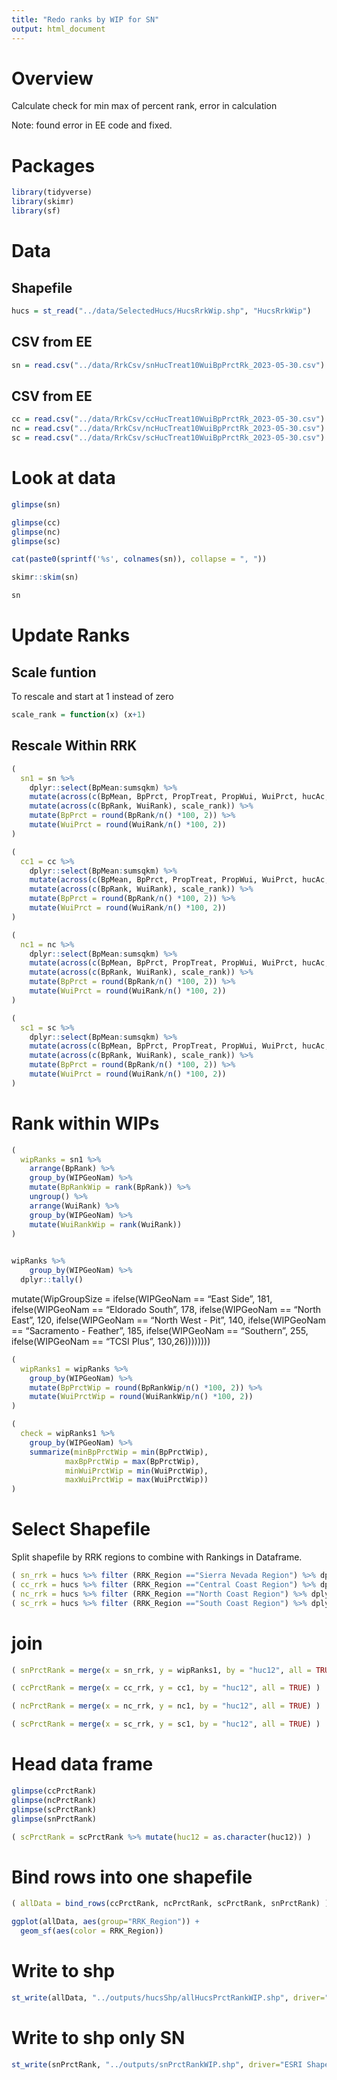```yaml
---
title: "Redo ranks by WIP for SN"
output: html_document
---
```


# Overview
Calculate check for min max of percent rank, error in calculation

Note: found error in EE code and fixed.


# Packages
```r
library(tidyverse)
library(skimr)
library(sf)
```

# Data

## Shapefile
```r
hucs = st_read("../data/SelectedHucs/HucsRrkWip.shp", "HucsRrkWip")
```

## CSV from EE
```r
sn = read.csv("../data/RrkCsv/snHucTreat10WuiBpPrctRk_2023-05-30.csv")
```

## CSV from EE
```r
cc = read.csv("../data/RrkCsv/ccHucTreat10WuiBpPrctRk_2023-05-30.csv")
nc = read.csv("../data/RrkCsv/ncHucTreat10WuiBpPrctRk_2023-05-30.csv")
sc = read.csv("../data/RrkCsv/scHucTreat10WuiBpPrctRk_2023-05-30.csv")
```

# Look at data
```r
glimpse(sn)
```

```r
glimpse(cc)
glimpse(nc)
glimpse(sc)
```
```r
cat(paste0(sprintf('%s', colnames(sn)), collapse = ", "))

```

```r
skimr::skim(sn)
```

```r
sn
```
# Update Ranks

## Scale funtion
To rescale and start at 1 instead of zero
```r
scale_rank = function(x) (x+1)
```

## Rescale Within RRK
```r
(
  sn1 = sn %>% 
    dplyr::select(BpMean:sumsqkm) %>%
    mutate(across(c(BpMean, BpPrct, PropTreat, PropWui, WuiPrct, hucAc, hucHa, hucSqm, sum, sumsqkm), round, 3)) %>%
    mutate(across(c(BpRank, WuiRank), scale_rank)) %>%
    mutate(BpPrct = round(BpRank/n() *100, 2)) %>%
    mutate(WuiPrct = round(WuiRank/n() *100, 2))
)
```

```r
(
  cc1 = cc %>% 
    dplyr::select(BpMean:sumsqkm) %>%
    mutate(across(c(BpMean, BpPrct, PropTreat, PropWui, WuiPrct, hucAc, hucHa, hucSqm, sum, sumsqkm), round, 3)) %>%
    mutate(across(c(BpRank, WuiRank), scale_rank)) %>%
    mutate(BpPrct = round(BpRank/n() *100, 2)) %>%
    mutate(WuiPrct = round(WuiRank/n() *100, 2))
)
```


```r
(
  nc1 = nc %>% 
    dplyr::select(BpMean:sumsqkm) %>%
    mutate(across(c(BpMean, BpPrct, PropTreat, PropWui, WuiPrct, hucAc, hucHa, hucSqm, sum, sumsqkm), round, 3)) %>%
    mutate(across(c(BpRank, WuiRank), scale_rank)) %>%
    mutate(BpPrct = round(BpRank/n() *100, 2)) %>%
    mutate(WuiPrct = round(WuiRank/n() *100, 2))
)
```

```r
(
  sc1 = sc %>% 
    dplyr::select(BpMean:sumsqkm) %>%
    mutate(across(c(BpMean, BpPrct, PropTreat, PropWui, WuiPrct, hucAc, hucHa, hucSqm, sum, sumsqkm), round, 3)) %>%
    mutate(across(c(BpRank, WuiRank), scale_rank)) %>%
    mutate(BpPrct = round(BpRank/n() *100, 2)) %>%
    mutate(WuiPrct = round(WuiRank/n() *100, 2))
)
```

# Rank within WIPs
```r
( 
  wipRanks = sn1 %>% 
    arrange(BpRank) %>%
    group_by(WIPGeoNam) %>%
    mutate(BpRankWip = rank(BpRank)) %>%
    ungroup() %>%
    arrange(WuiRank) %>%
    group_by(WIPGeoNam) %>%
    mutate(WuiRankWip = rank(WuiRank))
)
  
```
```r
wipRanks %>%
    group_by(WIPGeoNam) %>%
  dplyr::tally()
```
mutate(WipGroupSize = ifelse(WIPGeoNam == "East Side", 181,
                          ifelse(WIPGeoNam == "Eldorado South", 178,
                          ifelse(WIPGeoNam == "North East", 120,
                          ifelse(WIPGeoNam == "North West - Pit", 140,
                          ifelse(WIPGeoNam == "Sacramento - Feather", 185,
                          ifelse(WIPGeoNam == "Southern", 255,
                          ifelse(WIPGeoNam == "TCSI Plus", 130,26)))))))) 
                          
```r
(
  wipRanks1 = wipRanks %>%
    group_by(WIPGeoNam) %>%
    mutate(BpPrctWip = round(BpRankWip/n() *100, 2)) %>%
    mutate(WuiPrctWip = round(WuiRankWip/n() *100, 2)) 
)
```

```r
(
  check = wipRanks1 %>%
    group_by(WIPGeoNam) %>%
    summarize(minBpPrctWip = min(BpPrctWip),
            maxBpPrctWip = max(BpPrctWip),
            minWuiPrctWip = min(WuiPrctWip),
            maxWuiPrctWip = max(WuiPrctWip))
)

```

# Select Shapefile
Split shapefile by RRK regions to combine with Rankings in Dataframe.
```r
( sn_rrk = hucs %>% filter (RRK_Region =="Sierra Nevada Region") %>% dplyr::select(huc12))
( cc_rrk = hucs %>% filter (RRK_Region =="Central Coast Region") %>% dplyr::select(huc12))
( nc_rrk = hucs %>% filter (RRK_Region =="North Coast Region") %>% dplyr::select(huc12))
( sc_rrk = hucs %>% filter (RRK_Region =="South Coast Region") %>% dplyr::select(huc12))
```

# join
```r
( snPrctRank = merge(x = sn_rrk, y = wipRanks1, by = "huc12", all = TRUE) )
```

```r
( ccPrctRank = merge(x = cc_rrk, y = cc1, by = "huc12", all = TRUE) )
```

```r
( ncPrctRank = merge(x = nc_rrk, y = nc1, by = "huc12", all = TRUE) )
```

```r
( scPrctRank = merge(x = sc_rrk, y = sc1, by = "huc12", all = TRUE) )
```
# Head data frame
```r
glimpse(ccPrctRank)
glimpse(ncPrctRank)
glimpse(scPrctRank)
glimpse(snPrctRank)
```
```r
( scPrctRank = scPrctRank %>% mutate(huc12 = as.character(huc12)) )
```


# Bind rows into one shapefile

```r
( allData = bind_rows(ccPrctRank, ncPrctRank, scPrctRank, snPrctRank) )
```

```r
ggplot(allData, aes(group="RRK_Region")) +
  geom_sf(aes(color = RRK_Region)) 
```

# Write to shp
```r
st_write(allData, "../outputs/hucsShp/allHucsPrctRankWIP.shp", driver="ESRI Shapefile")
```

# Write to shp only SN
```r
st_write(snPrctRank, "../outputs/snPrctRankWIP.shp", driver="ESRI Shapefile")
```
